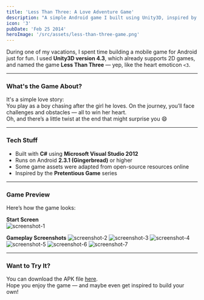 ```yaml
---
title: 'Less Than Three: A Love Adventure Game'
description: "A simple Android game I built using Unity3D, inspired by the Pretentious Game series."
icon: '3'
pubDate: 'Feb 25 2014'
heroImage: '/src/assets/less-than-three-game.png'
---
```


During one of my vacations, I spent time building a mobile game for Android just for fun. I used **Unity3D version 4.3**, which already supports 2D games, and named the game **Less Than Three** — yep, like the heart emoticon `<3`.

---

### What's the Game About?

It's a simple love story:  
You play as a boy chasing after the girl he loves. On the journey, you’ll face challenges and obstacles — all to win her heart.  
Oh, and there’s a little twist at the end that might surprise you 😄

---

### Tech Stuff

- Built with **C#** using **Microsoft Visual Studio 2012**  
- Runs on Android **2.3.1 (Gingerbread)** or higher  
- Some game assets were adapted from open-source resources online  
- Inspired by the **Pretentious Game** series

---

### Game Preview

Here’s how the game looks:


**Start Screen**  
<img src={image1.src} alt="screenshot-1" />


**Gameplay Screenshots**
<img src={image2.src} alt="screenshot-2" />
<img src={image3.src} alt="screenshot-3" />
<img src={image4.src} alt="screenshot-4" />
<img src={image5.src} alt="screenshot-5" />
<img src={image6.src} alt="screenshot-6" />
<img src={image7.src} alt="screenshot-7" />

---

### Want to Try It?

You can download the APK file [here](http://1drv.ms/Me5Dr7).  
Hope you enjoy the game — and maybe even get inspired to build your own!